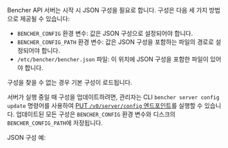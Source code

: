 
Bencher API 서버는 시작 시 JSON 구성을 필요로 합니다.
구성은 다음 세 가지 방법으로 제공될 수 있습니다:
- `BENCHER_CONFIG` 환경 변수: 값은 JSON 구성으로 설정되어야 합니다.
- `BENCHER_CONFIG_PATH` 환경 변수: 값은 JSON 구성을 포함하는 파일의 경로로 설정되어야 합니다.
- `/etc/bencher/bencher.json` 파일: 이 위치에 JSON 구성을 포함한 파일이 있어야 합니다.

구성을 찾을 수 없는 경우 기본 구성이 로드됩니다.

서버가 실행 중일 때 구성을 업데이트하려면,
관리자는 CLI `bencher server config update` 명령어를 사용하여
[PUT `/v0/server/config` 엔드포인트](/ko/docs/api/server/config/#put-v0serverconfig)를 실행할 수 있습니다.
업데이트된 모든 구성은 `BENCHER_CONFIG` 환경 변수와
디스크의 `BENCHER_CONFIG_PATH`에 저장됩니다.

JSON 구성 예:

<Example />